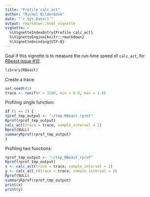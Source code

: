 ```yaml
---
title: "Profile calc_act"
author: "Richel Bilderbeek"
date: "`r Sys.Date()`"
output: rmarkdown::html_vignette
vignette: >
  %\VignetteIndexEntry{Profile calc_act}
  %\VignetteEngine{knitr::rmarkdown}
  %\VignetteEncoding{UTF-8}
---
```


Goal if this vignette is to measure the run-time speed of `calc_act`, for 
[RBeast issue #10](https://github.com/beast-dev/RBeast/issues/10).

```r
library(RBeast)
```

Create a trace:

```r
set.seed(42)
trace <- runif(n = 3200, min = 0.0, max = 1.0)
```

Profiling single function:

```r
if (1 == 2) {
rprof_tmp_output <- "~/tmp_RBeast_rprof"
Rprof(rprof_tmp_output)
calc_act(trace = trace, sample_interval = 1)
Rprof(NULL)
summaryRprof(rprof_tmp_output)
}
```

Profiling two functions:

```r
rprof_tmp_output <- "~/tmp_RBeast_rprof"
Rprof(rprof_tmp_output)
x <- calc_act(trace = trace, sample_interval = 1)
y <- calc_act_r(trace = trace, sample_interval = 1)
Rprof(NULL)
summaryRprof(rprof_tmp_output)
print(x)
print(y)

```
